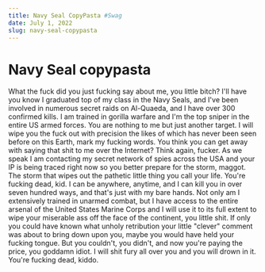 ```yaml
---
title: Navy Seal CopyPasta #Swag
date: July 1, 2022
slug: navy-seal-copypasta
---
```


# Navy Seal copypasta

What the fuck did you just fucking say about me, you little bitch? I'll have you know I graduated top of my class in the Navy Seals, and I've been involved in numerous secret raids on Al-Quaeda, and I have over 300 confirmed kills. I am trained in gorilla warfare and I'm the top sniper in the entire US armed forces. You are nothing to me but just another target. I will wipe you the fuck out with precision the likes of which has never been seen before on this Earth, mark my fucking words. You think you can get away with saying that shit to me over the Internet? Think again, fucker. As we speak I am contacting my secret network of spies across the USA and your IP is being traced right now so you better prepare for the storm, maggot. The storm that wipes out the pathetic little thing you call your life. You're fucking dead, kid. I can be anywhere, anytime, and I can kill you in over seven hundred ways, and that's just with my bare hands. Not only am I extensively trained in unarmed combat, but I have access to the entire arsenal of the United States Marine Corps and I will use it to its full extent to wipe your miserable ass off the face of the continent, you little shit. If only you could have known what unholy retribution your little "clever" comment was about to bring down upon you, maybe you would have held your fucking tongue. But you couldn't, you didn't, and now you're paying the price, you goddamn idiot. I will shit fury all over you and you will drown in it. You're fucking dead, kiddo.